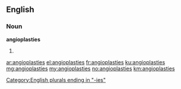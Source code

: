 ==English==

===Noun===
'''angioplasties'''

# {{plural of|angioplasty}}

[[Category:English plurals ending in "-ies"]]

[[ar:angioplasties]]
[[el:angioplasties]]
[[fr:angioplasties]]
[[ku:angioplasties]]
[[mg:angioplasties]]
[[my:angioplasties]]
[[no:angioplasties]]
[[km:angioplasties]]